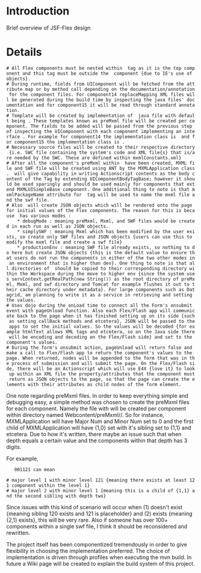 = Introduction =

Brief overview of JSF-Flex design

= Details =

 # All Flex components must be nested within <s:mxmlApplication /> tag as it is the top component and this tag must be outside the <h:form /> component {due to IE's use of objects}.
 # During runtime, fields from UIComponent will be fetched from the attribute map or by method call depending on the documentation/annotation for the component files. For component14 replaceMapping XML files will be generated during the build time by inspecting the java files' documentation and for component15 it will be read through standard annotation.
 # Template will be created by implementation of {{{_FileManipulatorTaskRunner}}} java file with default being {{{VelocityFileManipulatorTaskRunnerImpl}}}. These templates known as preMxml file will be created per component. The fields to be added will be passed from the previous step of inspecting the UIComponent with each component implementing an interface {{{_AnnotationDocletParser}}}. For example for component14 the implementation class is {{{AnnotationDocletParser14Impl}}} and for component15 the implementation class is {{{AnnotationDocletParser15Impl}}}.
 # Necessary source files will be created to their respective directory {i.e. SWC file containing the system's code and XML file{s} that is/are needed by the SWC. These are defined within mxmlConstants.xml}
 # After all the component's preMxml within <s:mxmlApplication /> have been created, MXML file and SWF file will be created using ANT by the MXMLApplication class. <s:mxmlScript /> will give capability in writing Actionscript contents as the body content of the Tag by extending UIComponentBodyTagBase; however it should be used sparingly and should be used mainly for components that extend MXMLUISimpleBase component. One additional thing to note is that mxmlPackageName attribute for <s:mxmlApplication /> tag will be used to name the mxml file and the swf file.
 # Also <s:mxmlApplication /> will create JSON objects which will be rendered onto the page for initial values of the Flex components. The reason for this is because <s:mxmlApplication /> has various modes :
     * debugMode : meaning preMxml, Mxml, and SWF files would be created in each run as well as JSON objects.
     * simplySWF : meaning Mxml which has been modified by the user exists, so create only SWF files and JSON objects {users can use this to modify the mxml file and create a swf file}
     * productionEnv : meaning SWF file already exists, so nothing to do here but create JSON objects {this is the default value to ensure that users do not run the components in either of the two other modes in an environment that is higher than dev}. One thing to note is that all directories of {{{Webcontent/swf/*}}} should be copied to their corresponding directory within the Workspace during the move to higher env {since the system uses servContext.getRealPath(new String()) as the root directory of preMxml, Mxml, and swf directory and Tomcat for example flushes it out to their cache directory under metadata}. For large components such as Datagrid, am planning to write it as a service in retrieving and setting the values. 
 # Uses dojo during the onLoad time to connect all the Form's onsubmit event with pageUnload function. Also each Flex/Flash app will communicate back to the page when it has finished setting up on its side {such as setting callBack methods and etcetera}, JSON will be passed to the apps to set the initial values. So the values will be decoded {for example htmlText allows XML tags and etcetera, so on the Java side there will be encoding and decoding on the Flex/Flash side} and set to the component's values.
 # During the form's onsubmit action, pageUnload will return false and make a call to Flex/Flash app to return the component's values to the page. When returned, nodes will be appended to the form that was in the process of submission and will submit the page. On the Flex/Flash side, there will be an Actionscript which will use E4X {love it} to look up within an XML file the property/attributes that the component must return as JSON objects to the page, so that the page can create the elements with their attributes as child nodes of the form element. 

One note regarding preMxml files. In order to keep everything simple and debugging easy, a simple method was chosen to create the preMxml files for each component. Namely the file with {{{<mxmlPackageName>_<Major Num>_<Minor Num>.pre_mxml}}} will be created per component within directory named Webcontent/preMxml/<mxmlPackageName>/. So for instance, MXMLApplication will have Major Num and Minor Num set to 0 and the first child of MXMLApplication will have {1,0} set with it's sibling set to {1,1} and etcetera. Due to how it's written, there maybe an issue such that when depth equals a certain value and the components within that depth has 3 digits.

For example,

    001121 can mean

 # major level 1 with minor level 121 {meaning there exists at least 121 component within the level 1}
 # major level 2 with minor level 1 {meaning this is a child of {1,1} and the second sibling with depth two} 

Since issues with this kind of scenario will occur when (1) doesn't exist {meaning sibling 120 exists and 121 is placeholder} and (2) exists {meaning {2,1} exists}, this will be very rare. Also if someone has over 100+ components within a single swf file, I think it should be reconsidered and rewritten.

The project itself has been componentized tremendously in order to give flexibility in choosing the implementation preferred. The choice of implementation is driven through profiles when executing the mvn build. In future a Wiki page will be created to explain the build system of this project.